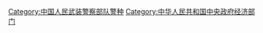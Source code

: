 [[Category:中国人民武装警察部队警种|Category:中国人民武装警察部队警种]]
[[Category:中华人民共和国中央政府经济部门|Category:中华人民共和国中央政府经济部门]]